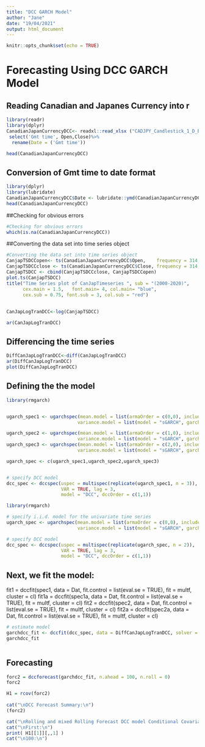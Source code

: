 ```yaml
---
title: "DCC GARCH Model"
author: "Jane"
date: "19/04/2021"
output: html_document
---
```



```r
knitr::opts_chunk$set(echo = TRUE)
```

# Forecasting Using DCC GARCH Model



## Reading Canadian and Japanes Currency into r
```r
library(readr)
library(dplyr)
CanadianJapanCurrencyDCC<- readxl::read_xlsx ("CADJPY_Candlestick_1_D_BID_01.01.2000-31.12.2020.xlsx")%>%
 select('Gmt time', Open,Close)%>%
  rename(Date = ('Gmt time')) 

head(CanadianJapanCurrencyDCC)
```





## Conversion of Gmt time to date format
```r
library(dplyr)
library(lubridate)
CanadianJapanCurrencyDCC$Date <- lubridate::ymd(CanadianJapanCurrencyDCC$Date)
head(CanadianJapanCurrencyDCC)

```


##Checking for obvious errors 

```r
#Checking for obvious errors
which(is.na(CanadianJapanCurrencyDCC))

```

##Converting the data set into time series object

```r
#Converting the data set into time series object
CanjapTSDCCopen<- ts(CanadianJapanCurrencyDCC$Open,    frequency = 314, start= c(2000,01,03))
CanjapTSDCCclose <- ts(CanadianJapanCurrencyDCC$Close, frequency = 314, start = c(2000,01,03))
CanjapTSDCC <- cbind(CanjapTSDCCclose, CanjapTSDCCopen)
plot.ts(CanjapTSDCC)
title("Time Series plot of CanJapTimeseries ", sub = "(2000-2020)",
      cex.main = 1.5,   font.main= 4, col.main= "blue",
      cex.sub = 0.75, font.sub = 3, col.sub = "red")
```





## 
```r



CanJapLogTranDCC<-log(CanjapTSDCC)

ar(CanJapLogTranDCC)
```




## Differencing the time series

```r
DiffCanJapLogTranDCC<-diff(CanJapLogTranDCC) 
ar(DiffCanJapLogTranDCC)
plot(DiffCanJapLogTranDCC)
```




## Defining the the model


```r
library(rmgarch)  


ugarch_spec1 <- ugarchspec(mean.model = list(armaOrder = c(0,0), include.mean = FALSE), 
                          variance.model = list(model = "sGARCH", garchOrder = c(1,1)))

ugarch_spec2 <- ugarchspec(mean.model = list(armaOrder = c(1,0), include.mean = FALSE), 
                          variance.model = list(model = "sGARCH", garchOrder = c(1,1)))
ugarch_spec3 <- ugarchspec(mean.model = list(armaOrder = c(2,0), include.mean = FALSE), 
                          variance.model = list(model = "sGARCH", garchOrder = c(1,1)))

ugarch_spec <- c(ugarch_spec1,ugarch_spec2,ugarch_spec3)


# specify DCC model
dcc_spec <- dccspec(uspec = multispec(replicate(ugarch_spec1, n = 3)),
                    VAR = TRUE, lag = 3,
                    model = "DCC", dccOrder = c(1,1))

```


```r
library(rmgarch)  

# specify i.i.d. model for the univariate time series
ugarch_spec <- ugarchspec(mean.model = list(armaOrder = c(0,0), include.mean = FALSE), 
                          variance.model = list(model = "sGARCH", garchOrder = c(1,1)))

# specify DCC model
dcc_spec <- dccspec(uspec = multispec(replicate(ugarch_spec, n = 2)),
                    VAR = TRUE, lag = 3,
                    model = "DCC", dccOrder = c(1,1))
```




## Next, we fit the model:

fit1 = dccfit(spec1, data = Dat, fit.control = list(eval.se = TRUE), fit = multf, cluster = cl)
fit1a = dccfit(spec1a, data = Dat, fit.control = list(eval.se = TRUE), fit = multf, cluster = cl)
fit2 = dccfit(spec2, data = Dat, fit.control = list(eval.se = TRUE), fit = multf, cluster = cl)
fit2a = dccfit(spec2a, data = Dat, fit.control = list(eval.se = TRUE), fit = multf, cluster = cl)


```r

# estimate model
garchdcc_fit <- dccfit(dcc_spec, data = DiffCanJapLogTranDCC, solver = "nlminb")
garchdcc_fit
```


```r


```




## Forecasting 


```r
forc2 = dccforecast(garchdcc_fit, n.ahead = 100, n.roll = 0)
forc2
```


```r
H1 = rcov(forc2)
	
cat("\nDCC Forecast Summary:\n")
(forc2)

cat("\nRolling and mixed Rolling Forecast DCC model Conditional Covariance check:\n")
cat("\nFirst:\n")
print( H1[[1]][,,1] )
cat("\n100:\n")
```






